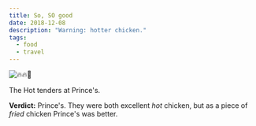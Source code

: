 ```yaml
---
title: So, SO good
date: 2018-12-08
description: "Warning: hotter chicken."
tags:
  - food
  - travel
---
```


![🔥🔥🐔](princes.png)

The Hot tenders at Prince's.

**Verdict:** Prince's. They were both excellent *hot* chicken, but as a piece of *fried* chicken Prince's was better.